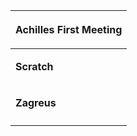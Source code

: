{| class="wikitable"
|+
! colspan="2" |Achilles First Meeting
|-
|'''Scratch'''
|"È un piacere rivederti, ragazzo, malgrado le circostanze. Rammenta il tuo addestramento, là fuori. Il dolore della morte non è che un ostacolo come un altro."
|-
|'''Zagreus'''
|"E la paura è per i deboli. Abbi cura di te, Achille."
|-
|}